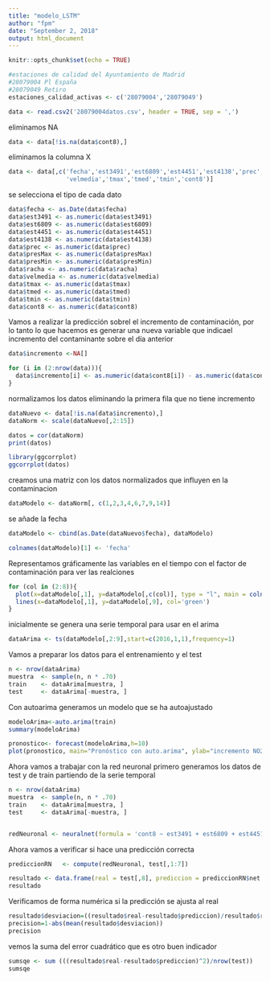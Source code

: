 ```yaml
---
title: "modelo_LSTM"
author: "fpm"
date: "September 2, 2018"
output: html_document
---
```


```r
knitr::opts_chunk$set(echo = TRUE)
```

```r
#estaciones de calidad del Ayuntamiento de Madrid
#28079004 Pl España
#28079049 Retiro
estaciones_calidad_activas <- c('28079004','28079049')

```

```r
data <- read.csv2('28079004datos.csv', header = TRUE, sep = ',')
```
eliminamos NA
```r
data <- data[!is.na(data$cont8),]
```
eliminamos la columna X

```r
data <- data[,c('fecha','est3491','est6809','est4451','est4138','prec','presMax','presMin','racha',
                'velmedia','tmax','tmed','tmin','cont8')]
```

se selecciona el tipo de cada dato
```r
data$fecha <- as.Date(data$fecha)
data$est3491 <- as.numeric(data$est3491)
data$est6809 <- as.numeric(data$est6809)
data$est4451 <- as.numeric(data$est4451)
data$est4138 <- as.numeric(data$est4138)
data$prec <- as.numeric(data$prec)
data$presMax <- as.numeric(data$presMax)
data$presMin <- as.numeric(data$presMin)
data$racha <- as.numeric(data$racha)
data$velmedia <- as.numeric(data$velmedia)
data$tmax <- as.numeric(data$tmax)
data$tmed <- as.numeric(data$tmed)
data$tmin <- as.numeric(data$tmin)
data$cont8 <- as.numeric(data$cont8)

```
Vamos a realizar la predicción sobrel el incremento de contaminación, por lo tanto lo que hacemos es generar una nueva variable que indicael incremento del contaminante sobre el día anterior

```r
data$incremento <-NA[]
```

```r
for (i in (2:nrow(data))){
  data$incremento[i] <- as.numeric(data$cont8[i]) - as.numeric(data$cont8[i-1])
}
```


normalizamos los datos eliminando la primera fila que no tiene incremento
```r
dataNuevo <- data[!is.na(data$incremento),]
dataNorm <- scale(dataNuevo[,2:15])
```

```r
datos = cor(dataNorm)
print(datos)
```
```r
library(ggcorrplot)
ggcorrplot(datos)
```

creamos una matriz con los datos normalizados que influyen en la contaminacion
```r
dataModelo <- dataNorm[, c(1,2,3,4,6,7,9,14)]

```
se añade la fecha
```r
dataModelo <- cbind(as.Date(dataNuevo$fecha), dataModelo) 
```

```r
colnames(dataModelo)[1] <- 'fecha'
```

Representamos gráficamente las variables en el tiempo con el factor de contaminación para ver las realciones
```r
for (col in (2:8)){
  plot(x=dataModelo[,1], y=dataModelo[,c(col)], type = "l", main = colnames(dataModelo)[col], col='blue')
  lines(x=dataModelo[,1], y=dataModelo[,9], col='green')
}
```

inicialmente se genera una serie temporal para usar en el arima
```r
dataArima <- ts(dataModelo[,2:9],start=c(2016,1,1),frequency=1)
```
Vamos a preparar los datos para el entrenamiento y el test
```r
n <- nrow(dataArima)
muestra  <- sample(n, n * .70)
train    <- dataArima[muestra, ]
test     <- dataArima[-muestra, ]
```


Con autoarima generamos un modelo que se ha autoajustado
```r
modeloArima<-auto.arima(train)
summary(modeloArima)
```
```r
pronostico<- forecast(modeloArima,h=10)
plot(pronostico, main="Pronóstico con auto.arima", ylab="incremento NO2")
```
Ahora vamos a trabajar con la red neuronal
primero generamos los datos de test y de train partiendo de la serie temporal
```r
n <- nrow(dataArima)
muestra  <- sample(n, n * .70)
train    <- dataArima[muestra, ]
test     <- dataArima[-muestra, ]
```
```r

```

```r
redNeuronal <- neuralnet(formula = 'cont8 ~ est3491 + est6809 + est4451 + est4138 + presMax + presMin + velmedia' ,data=train,  hidden=c(6,5,3,2), linear.output=TRUE, threshold=0.05)
```

Ahora vamos a verificar si hace una predicción correcta

```r
prediccionRN   <- compute(redNeuronal, test[,1:7])
```

```r
resultado <- data.frame(real = test[,8], prediccion = prediccionRN$net.result)
resultado
```

Verificamos de forma numérica si la predicción se ajusta al real
```r
resultado$desviacion=((resultado$real-resultado$prediccion)/resultado$real)
precision=1-abs(mean(resultado$desviacion))
precision
```
vemos la suma del error cuadrático que es otro buen indicador
```r
sumsqe <- sum (((resultado$real-resultado$prediccion)^2)/nrow(test))
sumsqe
```

